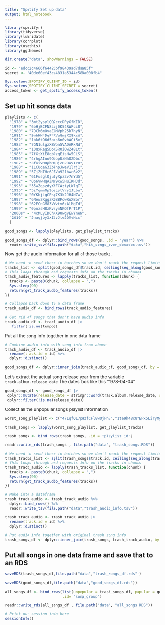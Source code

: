```yaml
---
title: "Spotify Set up data"
output: html_notebook
---
```



```r
library(spotifyr)
library(tidyverse)
library(lubridate)
library(corrplot)
library(usethis)
library(ggthemes)

dir.create("data", showWarnings = FALSE)
```

```r
id <- "edcc2c4666f64421bf98439ad7daa85f"
secret <- "40de60ef43ca4831a5344c588a008fb4"

Sys.setenv(SPOTIFY_CLIENT_ID = id)
Sys.setenv(SPOTIFY_CLIENT_SECRET = secret)
access_token <- get_spotify_access_token()
```

## Set up hit songs data 

```r
playlists <- c(
  "1978" = "3mt2ysylQQ2cccDPyGfKID",
  "1979" = "6bHjBCFN8Lqj0K54RWFci8", 
  "1980" = "7DCh6mOvaEGMVph25k7hyN", 
  "1981" = "5wbHH4DqF4AVuGmjXI8kcW",
  "1982" = "1bk6tO6d5oes6n0vhACi5x",
  "1983" = "7GN1ulgzXBWpn5VADARkNd",
  "1984" = "10QxRag5DoKSR0iOwZ48Lt",
  "1985" = "7fGtXiE8qbQzqEisHw5CLS",
  "1986" = "4rhgAIno9OiopUzNhOZDbc",
  "1987" = "3fniVM8pbMq8jcR23aVIY8",
  "1988" = "1LCUqaG3ZbFnpJweV1lrj1",
  "1989" = "5ZjZbTHc6JBVu921hwc6v2",
  "1991" = "61FusglQju0yXpz3v7nYd5",
  "1992" = "0p6VwHqAZNV9xw5HuIKHJd",
  "1993" = "35wZqszdyXNFCAztyLWlgT",
  "1995" = "5zYgmmRp9ozLstVry1JLbw",
  "1996" = "0YKbjLgCPsp7K3k2JH4NZw", 
  "1997" = "6NewzRggzRDBBPowRuXBor", 
  "1998" = "62FCnGM83VWvtv6zAlMgTd", 
  "1999" = "0pnzsH8zKvnymNKOfPrT1P",
  "2000s" = "4cMLyIDCh4X90wgyEwYneN",
  "2010" = "5naqjby3xICvJte3QMvHcs"
  )

```

```r
good_songs <- lapply(playlists, get_playlist_tracks)

good_songs_df <- dplyr::bind_rows(good_songs, .id = "year") %>%
  readr::write_tsv(file.path("data","hit_songs_over_decades.tsv"))
```

Now get the audio information for all of those tracks.

```r
# We need to send these in batches so we don't reach the request limits
tracks_list <- split(good_songs_df$track.id, ceiling(seq_along(good_songs_df$track.id)/100))
# This loops through and requests info on the tracks in chunks
track_audio_features <- lapply(tracks_list, function(chunk) {
  tracks <- paste0(chunk, collapse = ",")
  Sys.sleep(90)
  return(get_track_audio_features(tracks))
})
```

```r
# Collapse back down to a data frame
track_audio_df <- bind_rows(track_audio_features)

# Get rid of songs that don't have audio info
track_audio_df <- track_audio_df |>
   filter(!is.na(tempo))
```

Put all the song info together in one data frame 

```r
# Combine audio info with song info from above 
track_audio_df <- track_audio_df |>
  rename(track.id = id) %>% 
  dplyr::distinct()

good_songs_df <- dplyr::inner_join(track_audio_df, good_songs_df, by = "track.id")
```

Let's extract the actual song release year from the variable `track.album.release_date`
The dates look like this "1978-04-04"

```r
good_songs_df <- good_songs_df |> 
 dplyr::mutate(release_date = stringr::word(track.album.release_date, sep = "-", 1)) |> 
 dplyr::filter(!is.na(release_date))
```

Collect all the unpopular songs playlist information 

```r
worst_song_playlist <- c("47LqfQL7pHzfCFl8wOjPn7","1te9h48c8YEPx5LiryMg5l","1FASvwq3uL0GEbEP8yMoBu")

trash_songs <- lapply(worst_song_playlist, get_playlist_tracks)

trash_songs <- bind_rows(trash_songs, .id = "playlist_id")

readr::write_rds(trash_songs , file.path("data", "trash_songs.RDS"))
```

```r
# We need to send these in batches so we don't reach the request limits
trash_tracks_list <- split(trash_songs$track.id, ceiling(seq_along(trash_songs$track.id)/100))
# This loops through and requests info on the tracks in chunks
trash_track_audio <- lapply(trash_tracks_list, function(chunk) {
  tracks <- paste0(chunk, collapse = ",")
  Sys.sleep(90)
  return(get_track_audio_features(tracks))
})

# Make into a dataframe 
trash_track_audio <- trash_track_audio %>% 
  dplyr::bind_rows() %>% 
  readr::write_tsv(file.path("data","trash_audio_info.tsv"))

trash_track_audio <- trash_track_audio |>
  rename(track.id = id) %>% 
  dplyr::distinct()
```


```r
# Put audio info together with original trash song info
trash_songs_df <- dplyr::inner_join(trash_songs, trash_track_audio, by = "track.id")
```

## Put all songs in one data frame and save that to an RDS

```r
saveRDS(trash_songs_df,file.path("data","trash_songs_df.rds"))

saveRDS(good_songs_df,file.path("data","good_songs_df.rds"))

all_songs_df <- bind_rows(list(unpopular = trash_songs_df, popular = good_songs_df), 
                          .id= "song_group")

readr::write_rds(all_songs_df , file.path("data", "all_songs.RDS"))
```


```r
# Print out session info here
sessionInfo()
```
